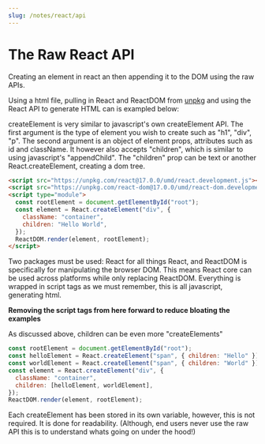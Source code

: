 ```yaml
---
slug: /notes/react/api
---
```


# The Raw React API

Creating an element in react an then appending it to the DOM using the raw APIs.

Using a html file, pulling in React and ReactDOM from [unpkg]("https://unpkg.com") and using the React API to generate HTML can is exampled below:

createElement is very similar to javascript's own createElement API.
The first argument is the type of element you wish to create such as "h1", "div", "p".
The second argument is an object of element props, attributes such as id and className. It however also accepts "children", which is similar to using javascript's "appendChild".
The "children" prop can be text or another React.createElement, creating a dom tree.

```html
<script src="https://unpkg.com/react@17.0.0/umd/react.development.js"></script>
<script src="https://unpkg.com/react-dom@17.0.0/umd/react-dom.development.js"></script>
<script type="module">
  const rootElement = document.getElementById("root");
  const element = React.createElement("div", {
    className: "container",
    children: "Hello World",
  });
  ReactDOM.render(element, rootElement);
</script>
```

Two packages must be used: React for all things React, and ReactDOM is specifically for manipulating the browser DOM.
This means React core can be used across platforms while only replacing ReactDOM.
Everything is wrapped in script tags as we must remember, this is all javascript, generating html.

**Removing the script tags from here forward to reduce bloating the examples**

As discussed above, children can be even more "createElements"

```javascript
const rootElement = document.getElementById("root");
const helloElement = React.createElement("span", { children: "Hello" });
const worldElement = React.createElement("span", { children: "World" });
const element = React.createElement("div", {
  className: "container",
  children: [helloElement, worldElement],
});
ReactDOM.render(element, rootElement);
```

Each createElement has been stored in its own variable, however, this is not required. It is done for readability. (Although, end users never use the raw API this is to understand whats going on under the hood!)
